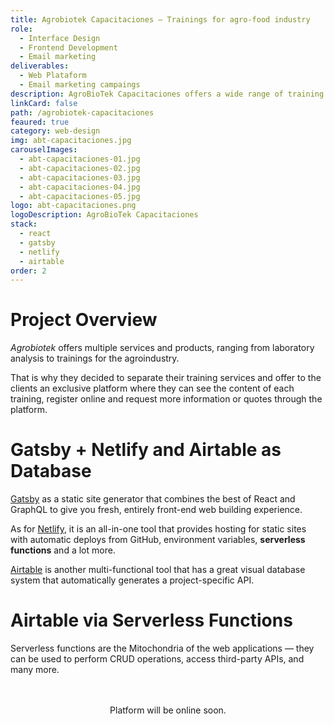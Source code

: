 ```yaml
---
title: Agrobiotek Capacitaciones — Trainings for agro-food industry
role:
  - Interface Design
  - Frontend Development
  - Email marketing
deliverables:
  - Web Plataform
  - Email marketing campaings
description: AgroBioTek Capacitaciones offers a wide range of training on topical issues for the agrifood industry, trainings can be at the food processing plant facilities or open to the public in hotels or convention centers.
linkCard: false
path: /agrobiotek-capacitaciones
feaured: true
category: web-design
img: abt-capacitaciones.jpg
carouselImages:
  - abt-capacitaciones-01.jpg
  - abt-capacitaciones-02.jpg
  - abt-capacitaciones-03.jpg
  - abt-capacitaciones-04.jpg
  - abt-capacitaciones-05.jpg
logo: abt-capacitaciones.png
logoDescription: AgroBioTek Capacitaciones
stack:
  - react
  - gatsby
  - netlify
  - airtable
order: 2
---
```


# Project Overview

_Agrobiotek_ offers multiple services and products, ranging from laboratory analysis to trainings for the agroindustry.

That is why they decided to separate their training services and offer to the clients an exclusive platform where they can see the content of each training, register online and request more information or quotes through the platform.

# Gatsby + Netlify and Airtable as Database

[Gatsby](https://www.gatsbyjs.org/) as a static site generator that combines the best of React and GraphQL to give you fresh, entirely front-end web building experience.

As for [Netlify](https://www.netlify.com/), it is an all-in-one tool that provides hosting for static sites with automatic deploys from GitHub, environment variables, **serverless functions** and a lot more.

[Airtable](https://airtable.com/) is another multi-functional tool that has a great visual database system that automatically generates a project-specific API.

# Airtable via Serverless Functions

Serverless functions are the Mitochondria of the web applications — they can be used to perform CRUD operations, access third-party APIs, and many more.

<br />
<br />
<center>Platform will be online soon.</center>
